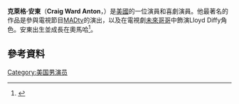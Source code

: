 {{Infobox person
| name        = Craig Anton
| image       =
| imagesize   = 
| caption     = 
| birthname   = Craig Ward Anton
| birth_date  = {{Birth date and age|1961|1|26}}
| birth_place = 美國[[奧馬哈_(內布拉斯加州)|奧馬哈 (內布拉斯加州)]]
| death_date  =
| death_place =
| occupation  = 演員，喜劇演員，配音演員
| yearsactive = 1989–現在
| spouse      = Lesley Barr (m. 1994–現在; 2 孩)}}
'''克萊格·安東'''（'''Craig Ward Anton'''，{{bd|1961年|1月26日}}）是[[美國|美國]]的一位演員和喜劇演員。他最著名的作品是參與電視節目[[MADtv|MADtv]]的演出，以及在電視劇[[未來哥哥|未來哥哥]]中飾演Lloyd Diffy角色。安東出生並成長在奧馬哈<ref>{{Cite web |url=http://www.vaildaily.com/news/8068321-113/artie-anton-vail-1939-2013 |title=存档副本 |accessdate=2016-05-02 |archive-date=2016-03-04 |archive-url=https://web.archive.org/web/20160304051428/http://www.vaildaily.com/news/8068321-113/artie-anton-vail-1939-2013 |dead-url=no }}</ref>。
==參考資料==
{{reflist}}
[[Category:美国男演员|Category:美国男演员]]